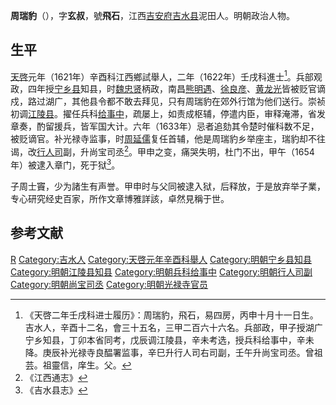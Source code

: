 '''周瑞豹'''（{{bd|？||1654年||}}），字'''玄叔'''，號'''飛石'''，江西[[吉安府|吉安府]][[吉水县|吉水县]]泥田人。明朝政治人物。

==生平==
[[天啓|天啓]]元年（1621年）辛酉科江西鄉試舉人，二年（1622年）壬戌科進士<ref>《天啓二年壬戌科进士履历》：周瑞豹，飛石，易四房，丙申十月十一日生。吉水人，辛酉十二名，會三十五名，三甲二百六十六名。兵部政，甲子授湖广宁乡知县，丁卯本省同考，戊辰调江陵县，辛未考选，授兵科给事中，辛未降。庚辰补光禄寺良醖署监事，辛巳升行人司右司副，壬午升尚宝司丞。曾祖芸。祖靈信，庠生。父。</ref>。兵部观政，四年授[[宁乡县|宁乡县]]知县，时[[魏忠贤|魏忠贤]]柄政，南昌[[熊明遇|熊明遇]]、[[徐良彦|徐良彦]]、[[黄龙光|黄龙光]]皆被贬官谪戍，路过湖广，其他县令都不敢去拜见，只有周瑞豹在郊外行馆为他们送行。崇祯初调[[江陵县|江陵县]]。擢任兵科[[给事中|给事中]]，疏屡上，如责成枢辅，停遣内臣，审释淹滞，省发章奏，酌留援兵，皆军国大计。六年（1633年）忌者追劾其令楚时催科数不足，被贬谪官。补光禄寺监事，时[[周延儒|周延儒]]复任首辅，他是周瑞豹乡举座主，瑞豹却不往谒，改[[行人司|行人司]]副，升尚宝司丞<ref>《江西通志》</ref>。甲申之变，痛哭失明，杜门不出，甲午（1654年）被逮入章门，死于狱<ref>《吉水县志》</ref>。

子周士竇，少为諸生有声誉。甲申时与父同被逮入狱，后释放，于是放弃举子業，专心研究经史百家，所作文章博雅詳該，卓然見稱于世。

==参考文献==
{{reflist}}

{{天啓二年壬戌科殿試金榜}}

{{Authority control}}

{{DEFAULTSORT:}}
[[Category:周姓|R]]
[[Category:吉水人|Category:吉水人]]
[[Category:天啓元年辛酉科舉人|Category:天啓元年辛酉科舉人]]
[[Category:明朝宁乡县知县|Category:明朝宁乡县知县]]
[[Category:明朝江陵县知县|Category:明朝江陵县知县]]
[[Category:明朝兵科给事中|Category:明朝兵科给事中]]
[[Category:明朝行人司副|Category:明朝行人司副]]
[[Category:明朝尚宝司丞|Category:明朝尚宝司丞]]
[[Category:明朝光禄寺官员|Category:明朝光禄寺官员]]


{{明朝官员小作品}}